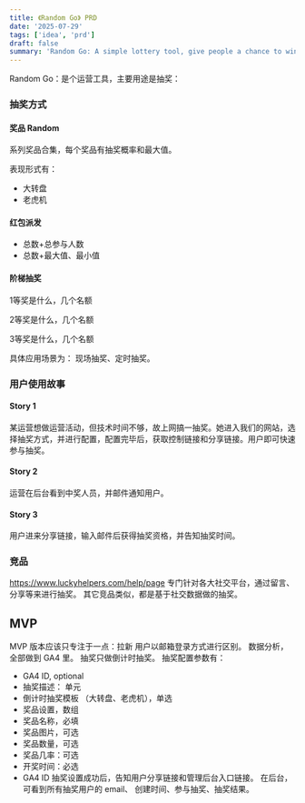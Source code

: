 ```yaml
---
title: 《Random Go》 PRD
date: '2025-07-29'
tags: ['idea', 'prd']
draft: false
summary: 'Random Go: A simple lottery tool, give people a chance to win a gift'
---
```

Random Go：是个运营工具，主要用途是抽奖：

### 抽奖方式
#### 奖品 Random
系列奖品合集，每个奖品有抽奖概率和最大值。

表现形式有：
- 大转盘
- 老虎机
#### 红包派发
- 总数+总参与人数
- 总数+最大值、最小值
#### 阶梯抽奖
1等奖是什么，几个名额

2等奖是什么，几个名额

3等奖是什么，几个名额

具体应用场景为： 现场抽奖、定时抽奖。

### 用户使用故事
#### Story 1
某运营想做运营活动，但技术时间不够，故上网搞一抽奖。她进入我们的网站，选择抽奖方式，并进行配置，配置完毕后，获取控制链接和分享链接。用户即可快速参与抽奖。
#### Story 2
运营在后台看到中奖人员，并邮件通知用户。
#### Story 3
用户进来分享链接，输入邮件后获得抽奖资格，并告知抽奖时间。


### 竞品
https://www.luckyhelpers.com/help/page 专门针对各大社交平台，通过留言、分享等来进行抽奖。
其它竞品类似，都是基于社交数据做的抽奖。

## MVP
MVP 版本应该只专注于一点：拉新
用户以邮箱登录方式进行区别。
数据分析，全部做到 GA4 里。
抽奖只做倒计时抽奖。
抽奖配置参数有：
- GA4 ID, optional
- 抽奖描述： 单元
- 倒计时抽奖模板 （大转盘、老虎机），单选
- 奖品设置，数组
- 奖品名称，必填
- 奖品图片，可选
- 奖品数量，可选
- 奖品几率：可选
- 开奖时间：必选
- GA4 ID
抽奖设置成功后，告知用户分享链接和管理后台入口链接。
在后台，可看到所有抽奖用户的 email、 创建时间、参与抽奖、抽奖结果。